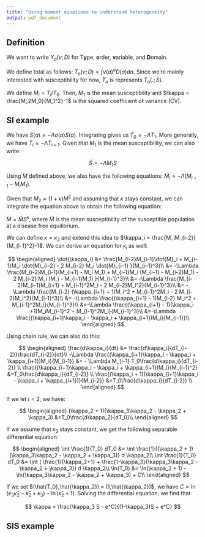 ```yaml
---
title: "Using moment equations to understand heterogeneity"
output: pdf_document
---
```


## Definition

We want to write $Y_o(v;D)$ for T**y**pe, **o**rder, **v**ariable, and **D**omain.

We define total as follows: $T_o(v;D) = \int v(a)^o D(a) da$. Since we're mainly interested with susceptibility for now, $T_o$ is represents $T_o(.;S)$.

We define $M_i = T_i/T_0$. Then, $M_1$ is the mean susceptibility and $\kappa = \frac{M_2M_0}{M_1^2}-1$ is the squared coefficient of variance (CV).

## SI example

We have $\dot{S}(a) = - \Lambda \sigma(a) S(a)$. Integrating gives us $\dot{T}_0 = - \Lambda T_1$. More generally, we have $\dot{T}_i = - \Lambda T_{i+1}$. Given that $M_1$ is the mean susceptibility, we can also write:

$$
\dot{S} = - \Lambda M_1 S
$$

Using $M$ defined above, we also have the following equations: $\dot{M}_i = - \Lambda (M_{i+1} - M_i M_1)$.

Given that $M_2 = (1 + \kappa) M^2$ and assuming that $\kappa$ stays constant, we can integrate the equation above to obtain the following equation:

$M = \hat{M}S^\kappa$, where $\hat{M}$ is the mean susceptibility of the susceptible population at a disease free equilibrium.

We can define $\kappa = \kappa_2$ and extend this idea to $\kappa_i = \frac{M_iM_{i-2}}{M_{i-1}^2}-1$. We can derive an equation for $\kappa_i$ as well:

$$
\begin{aligned}
\dot{\kappa_i} &= \frac{M_{i-2}M_{i-1}\dot{M}_i + M_{i-1}M_i \dot{M}_{i-2} - 2 M_{i-2} M_i \dot{M}_{i-1} }{M_{i-1}^3}\\
&= -\Lambda \frac{M_{i-2}M_{i-1}(M_{i+1} - M_i M_1) + M_{i-1}M_i (M_{i-1} - M_{i-2}M_1) - 2 M_{i-2} M_i (M_i - M_{i-1}M_1) }{M_{i-1}^3}\\
&= -\Lambda \frac{M_{i-2}M_{i-1}M_{i+1} + M_{i-1}^2M_i - 2 M_{i-2}M_i^2}{M_{i-1}^3}\\
&= -\Lambda \frac{M_{i-2} (\kappa_{i+1} + 1)M_i^2 + M_{i-1}^2M_i - 2 M_{i-2}M_i^2}{M_{i-1}^3}\\
&= -\Lambda \frac{(\kappa_{i+1} - 1)M_{i-2} M_i^2 + M_{i-1}^2M_i}{M_{i-1}^3}\\
&=-\Lambda \frac{(\kappa_{i+1} - 1)(\kappa_i +1)M_iM_{i-1}^2 + M_{i-1}^2M_i}{M_{i-1}^3}\\
&=-\Lambda \frac{(\kappa_{i+1}\kappa_i - \kappa_i + \kappa_{i+1})M_i}{M_{i-1}}\\
\end{aligned}
$$

Using chain rule, we can also do this:

$$
\begin{aligned}
\frac{d\kappa_i}{dt} &= \frac{d\kappa_i}{dT_{i-2}}\frac{dT_{i-2}}{dt}\\
-\Lambda \frac{(\kappa_{i+1}\kappa_i - \kappa_i + \kappa_{i+1})M_i}{M_{i-1}} &= - \Lambda M_{i-1} T_0\frac{d\kappa_i}{dT_{i-2}} \\
\frac{(\kappa_{i+1}\kappa_i - \kappa_i + \kappa_{i+1})M_i}{M_{i-1}^2} &=T_0\frac{d\kappa_i}{dT_{i-2}} \\
\frac{(\kappa_i + 1)(\kappa_{i+1}\kappa_i - \kappa_i + \kappa_{i+1})}{M_{i-2}} &=T_0\frac{d\kappa_i}{dT_{i-2}} \\
\end{aligned}
$$

If we let $i = 2$, we have:

$$
\begin{aligned}
(\kappa_2 + 1)(\kappa_3\kappa_2 - \kappa_2 + \kappa_3) &=T_0\frac{d\kappa_2}{dT_0}\\
\end{aligned}
$$

If we assume that $\kappa_3$ stays constant, we get the following separable differential equation:

$$
\begin{aligned}
\int \frac{1}{T_0} dT_0 &= \int \frac{1}{(\kappa_2 + 1)(\kappa_3\kappa_2 - \kappa_2 + \kappa_3)} d \kappa_2\\
\int \frac{1}{T_0} dT_0 &= \int ( \frac{1}{\kappa_2+1} + \frac{1-\kappa_3}{\kappa_3\kappa_2 - \kappa_2 + \kappa_3}) d \kappa_2\\
\ln(T_0) &= \ln(\kappa_2 + 1) - \ln(\kappa_3\kappa_2 - \kappa_2 + \kappa_3) + C\\
\end{aligned}
$$

If we set $(\hat{T_0},\hat{\kappa_2}) = (1,\hat{\kappa_2})$, we have $C = \ln(\kappa_3\hat{\kappa}_2 - \hat{\kappa}_2 + \kappa_3) -\ln(\hat{\kappa}_2 + 1)$. Solving the differential equation, we find that

$$
\kappa = \frac{\kappa_3 S - e^C}{(1-\kappa_3)S + e^C}
$$

## SIS example